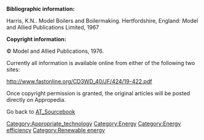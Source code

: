 '''Bibliographic information:'''

Harris, K.N.. Model Boilers and Boilermaking. Hertfordshire, England: Model and Allied Publications Limited, 1967


'''Copyright information:'''

© Model and Allied Publications, 1976.


Currently all information is available online from either of the following two sites:

http://www.fastonline.org/CD3WD_40/JF/424/19-422.pdf


Once copyright permission is granted, the original articles will be posted directly on Appropedia.





Go back to [[AT_Sourcebook]]

[[Category:Appropriate_technology]]
[[Category:Energy]]
[[Category:Energy efficiency]]
[[Category:Renewable energy]]